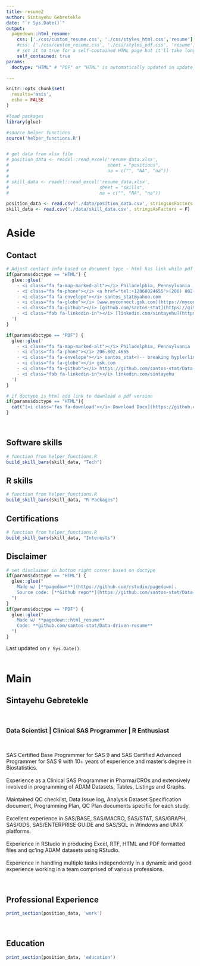 ```yaml
---
title: resume2
author: Sintayehu Gebretekle
date: "`r Sys.Date()`"
output:
  pagedown::html_resume:
    css: ['./css/custom_resume.css', './css/styles_html.css','resume']
    #css: ['./css/custom_resume.css', './css/styles_pdf.css', 'resume']
    # set it to true for a self-contained HTML page but it'll take longer to render
    self_contained: true
params:
  doctype: "HTML" # "PDF" or "HTML" is automatically updated in update_resume.R 

---
```


```r
knitr::opts_chunk$set(
  results='asis', 
  echo = FALSE
)

#load packages
library(glue)

#source helper functions
source('helper_functions.R')


# get data from xlsx file
# position_data <- readxl::read_excel('resume_data.xlsx',
#                                     sheet = "positions",
#                                     na = c("", "NA", "na"))
# 
# skill_data <- readxl::read_excel('resume_data.xlsx',
#                                  sheet = "skills",
#                                  na = c("", "NA", "na"))

position_data <- read.csv('./data/position_data.csv', stringsAsFactors = F)
skill_data <- read.csv('./data/skill_data.csv', stringsAsFactors = F)
```


Aside
================================================================================


Contact {#contact}
--------------------------------------------------------------------------------

```r

# Adjust contact info based on document type - html has link while pdf does not
if(params$doctype == "HTML") {
  glue::glue('
    - <i class="fa fa-map-marked-alt"></i> Philadelphia, Pennsylvania
    - <i class="fa fa-phone"></i> <a href="tel:+12068024655">(206) 802-4655</a>
    - <i class="fa fa-envelope"></i> santos_stat@yahoo.com
    - <i class="fa fa-globe"></i> [www.myconnect.gsk.com](https://myconnect.gsk.com/sites/modern#)
    - <i class="fa fa-github"></i> [github.com/santos-stat](https://github.com/santos-stat/Data-driven-resume)
    - <i class="fab fa-linkedin-in"></i> [linkedin.com/sintayehu](https://www.linkedin.com/in/sintayehu-gebretekle-7492a727/)
  ')
} 

if(params$doctype == "PDF") {
  glue::glue('
    - <i class="fa fa-map-marked-alt"></i> Philadelphia, Pennsylvania
    - <i class="fa fa-phone"></i> 206.802.4655
    - <i class="fa fa-envelope"></i> santos_stat<!-- breaking hyplerlink -->@yahoo.com
    - <i class="fa fa-globe"></i> gsk.com
    - <i class="fa fa-github"></i> https://github.com/santos-stat/Data-driven-resume
    - <i class="fab fa-linkedin-in"></i> linkedin.com/sintayehu
  ')
}

```



```r
# if doctype is html add link to download a pdf version
if(params$doctype == "HTML"){
  cat("[<i class='fas fa-download'></i> Download Docx](https://github.com/santos-stat/Data-driven-resume/raw/main/resume2.docx)")
}

```

<br>


Software skills {#skills}
--------------------------------------------------------------------------------

```r

# function from helper_functions.R
build_skill_bars(skill_data, "Tech")

```

R skills {#rpackages}
--------------------------------------------------------------------------------

```r

# function from helper_functions.R
build_skill_bars(skill_data, "R Packages")

```

Certifications  {#interests}
--------------------------------------------------------------------------------

```r

# function from helper_functions.R
build_skill_bars(skill_data, "Interests")

```


Disclaimer {#disclaimer}
--------------------------------------------------------------------------------


```r

# set disclaimer in bottom right corner based on doctype
if(params$doctype == "HTML") {
  glue::glue("
    Made w/ [**pagedown**](https://github.com/rstudio/pagedown).   
    Source code: [**Github repo**](https://github.com/santos-stat/Data-driven-resume).
  ")
} 
if(params$doctype == "PDF") {
  glue::glue("
    Made w/ **pagedown::html_resume**
    Code: **github.com/santos-stat/Data-driven-resume** 
  ")
}
```


Last updated on `r Sys.Date()`.
<br>
<br>


Main
================================================================================


Sintayehu Gebretekle {#title}
--------------------------------------------------------------------------------
<br>

### Data Scientist  |  Clinical SAS Programmer  |  R Enthusiast

<br>

SAS Certified Base Programmer for SAS 9 and SAS Certified Advanced Programmer for SAS 9 with 10+ years of experience and master’s degree in Biostatistics.<br><br>
Experience as a Clinical SAS Programmer in Pharma/CROs and extensively involved in programming of ADAM Datasets, Tables, Listings and Graphs.<br><br>
Maintained QC checklist, Data Issue log, Analysis Dataset Specification document, Programming Plan, QC Plan documents specific for each study.<br><br>
Excellent experience in SAS/BASE, SAS/MACRO, SAS/STAT, SAS/GRAPH, SAS/ODS, SAS/ENTERPRISE GUIDE and SAS/SQL in Windows and UNIX platforms.<br><br>
Experience in RStudio in producing Excel, RTF, HTML and PDF formatted files and qc’ing ADAM datasets using RStudio.<br><br>
Experience in handling multiple tasks independently in a dynamic and good experience working in a team comprised of various professions.

<br>

Professional Experience {data-icon=suitcase}
--------------------------------------------------------------------------------

```r
print_section(position_data, 'work')
```

<br>


Education {data-icon=graduation-cap data-concise=true}
--------------------------------------------------------------------------------

```r
print_section(position_data, 'education')
```
